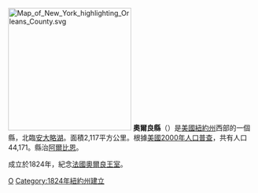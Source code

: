 {{Otheruses|奧爾良縣|subject=美國紐約州的一個縣|other=同名的縣}}
{{noteTA
|G1=USState
|1=zh-hans:县;zh-hk:縣;zh-tw:郡;
}}
[[File:Map_of_New_York_highlighting_Orleans_County.svg|250px]]
'''奧爾良縣'''（{{lang-en|Orleans County}}）是[[美國|美國]][[紐約州|紐約州]]西部的一個縣，北臨[[安大略湖|安大略湖]]。面積2,117平方公里。根據[[美國2000年人口普查|美國2000年人口普查]]，共有人口44,171。縣治[[阿爾比恩_(紐約州)|阿爾比恩]]。

成立於1824年，紀念[[法國|法國]][[奧爾良公爵|奧爾良王室]]。
{{New York}}
{{NewYork-stub}}

[[Category:紐約州行政區劃|O]]
[[Category:1824年紐約州建立|Category:1824年紐約州建立]]